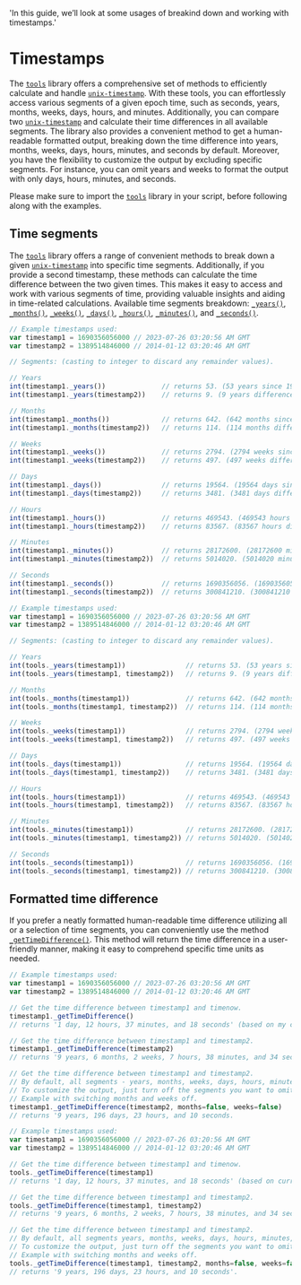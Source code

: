   'In this guide, we’ll look at some usages of breakind down and working with timestamps.'

# Timestamps

The [`tools`](https://www.tradingview.com/script/KuDBLIOE-tools) library offers a comprehensive set of methods to efficiently calculate and handle 
[`unix-timestamp`](https://www.tradingview.com/pine-script-reference/v5/#fun_timestamp). With these tools, you can effortlessly access various 
segments of a given epoch time, such as seconds, years, months, weeks, days, hours, and minutes. Additionally, you can compare two 
[`unix-timestamp`](https://www.tradingview.com/pine-script-reference/v5/#fun_timestamp) and calculate their time differences in all available segments. 
The library also provides a convenient method to get a human-readable formatted output, breaking down the time difference into years, months, weeks, 
days, hours, minutes, and seconds by default. Moreover, you have the flexibility to customize the output by excluding specific segments. For instance, 
you can omit years and weeks to format the output with only days, hours, minutes, and seconds.

<Note>Please make sure to import the [`tools`](https://www.tradingview.com/script/KuDBLIOE-tools) library in your script, before following along with the examples.</Note>

## Time segments

The [`tools`](https://www.tradingview.com/script/KuDBLIOE-tools) library offers a range of convenient methods to break down a given 
[`unix-timestamp`](https://www.tradingview.com/pine-script-reference/v5/#fun_timestamp) into specific time segments. Additionally, if you provide a second timestamp, 
these methods can calculate the time difference between the two given times. This makes it easy to access and work with various segments of time, providing valuable 
insights and aiding in time-related calculations. Available time segments breakdown: [`_years()`](/_timestamp#years), [`_months()`](/_timestamp#months), 
[`_weeks()`](/_timestamp#weeks), [`_days()`](/_timestamp#days), [`_hours()`](/_timestamp#hours), [`_minutes()`](/_timestamp#minutes), and [`_seconds()`](/_timestamp#seconds).

<CodeGroup>

```js {{ title: 'Method' }}
// Example timestamps used:
var timestamp1 = 1690356056000 // 2023-07-26 03:20:56 AM GMT
var timestamp2 = 1389514846000 // 2014-01-12 03:20:46 AM GMT

// Segments: (casting to integer to discard any remainder values).

// Years
int(timestamp1._years())              // returns 53. (53 years since 1970).
int(timestamp1._years(timestamp2))    // returns 9. (9 years difference).

// Months
int(timestamp1._months())             // returns 642. (642 months since 1970).
int(timestamp1._months(timestamp2))   // returns 114. (114 months difference).

// Weeks
int(timestamp1._weeks())              // returns 2794. (2794 weeks since 1970).
int(timestamp1._weeks(timestamp2))    // returns 497. (497 weeks difference).

// Days
int(timestamp1._days())               // returns 19564. (19564 days since 1970).
int(timestamp1._days(timestamp2))     // returns 3481. (3481 days difference).

// Hours
int(timestamp1._hours())              // returns 469543. (469543 hours since 1970).
int(timestamp1._hours(timestamp2))    // returns 83567. (83567 hours difference).

// Minutes
int(timestamp1._minutes())            // returns 28172600. (28172600 minutes since 1970).
int(timestamp1._minutes(timestamp2))  // returns 5014020. (5014020 minutes difference).

// Seconds
int(timestamp1._seconds())            // returns 1690356056. (1690356056 seconds since 1970).
int(timestamp1._seconds(timestamp2))  // returns 300841210. (300841210 seconds difference).
```

```js {{ title: 'Function' }}
// Example timestamps used:
var timestamp1 = 1690356056000 // 2023-07-26 03:20:56 AM GMT
var timestamp2 = 1389514846000 // 2014-01-12 03:20:46 AM GMT

// Segments: (casting to integer to discard any remainder values).

// Years
int(tools._years(timestamp1))               // returns 53. (53 years since 1970).
int(tools._years(timestamp1, timestamp2))   // returns 9. (9 years difference).

// Months
int(tools._months(timestamp1))              // returns 642. (642 months since 1970).
int(tools._months(timestamp1, timestamp2))  // returns 114. (114 months difference).

// Weeks
int(tools._weeks(timestamp1))               // returns 2794. (2794 weeks since 1970).
int(tools._weeks(timestamp1, timestamp2))   // returns 497. (497 weeks difference).

// Days
int(tools._days(timestamp1))                // returns 19564. (19564 days since 1970).
int(tools._days(timestamp1, timestamp2))    // returns 3481. (3481 days difference).

// Hours
int(tools._hours(timestamp1))               // returns 469543. (469543 hours since 1970).
int(tools._hours(timestamp1, timestamp2))   // returns 83567. (83567 hours difference).

// Minutes
int(tools._minutes(timestamp1))             // returns 28172600. (28172600 minutes since 1970).
int(tools._minutes(timestamp1, timestamp2)) // returns 5014020. (5014020 minutes difference).

// Seconds
int(tools._seconds(timestamp1))             // returns 1690356056. (1690356056 seconds since 1970).
int(tools._seconds(timestamp1, timestamp2)) // returns 300841210. (300841210 seconds difference).
```

</CodeGroup>

## Formatted time difference

If you prefer a neatly formatted human-readable time difference utilizing all or a selection of time 
segments, you can conveniently use the method [`_getTimeDifference()`](/_timestamp#get-time-difference). 
This method will return the time difference in a user-friendly manner, making it easy to comprehend 
specific time units as needed.

<CodeGroup>

```js {{ title: 'Method' }}
// Example timestamps used:
var timestamp1 = 1690356056000 // 2023-07-26 03:20:56 AM GMT
var timestamp2 = 1389514846000 // 2014-01-12 03:20:46 AM GMT

// Get the time difference between timestamp1 and timenow.
timestamp1._getTimeDifference()             
// returns '1 day, 12 hours, 37 minutes, and 18 seconds' (based on my current time of writing this).

// Get the time difference between timestamp1 and timestamp2.
timestamp1._getTimeDifference(timestamp2)   
// returns '9 years, 6 months, 2 weeks, 7 hours, 38 minutes, and 34 seconds.

// Get the time difference between timestamp1 and timestamp2. 
// By default, all segments - years, months, weeks, days, hours, minutes, and seconds - are included. 
// To customize the output, just turn off the segments you want to omit.
// Example with switching months and weeks off.
timestamp1._getTimeDifference(timestamp2, months=false, weeks=false)  
// returns '9 years, 196 days, 23 hours, and 10 seconds.
```

```js {{ title: 'Function' }}
// Example timestamps used:
var timestamp1 = 1690356056000 // 2023-07-26 03:20:56 AM GMT
var timestamp2 = 1389514846000 // 2014-01-12 03:20:46 AM GMT

// Get the time difference between timestamp1 and timenow.
tools._getTimeDifference(timestamp1)             
// returns '1 day, 12 hours, 37 minutes, and 18 seconds' (based on current time of writing this).

// Get the time difference between timestamp1 and timestamp2.
tools._getTimeDifference(timestamp1, timestamp2)   
// returns '9 years, 6 months, 2 weeks, 7 hours, 38 minutes, and 34 seconds.

// Get the time difference between timestamp1 and timestamp2. 
// By default, all segments years, months, weeks, days, hours, minutes, and seconds are included. 
// To customize the output, just turn off the segments you want to omit.
// Example with switching months and weeks off.
tools._getTimeDifference(timestamp1, timestamp2, months=false, weeks=false)  
// returns '9 years, 196 days, 23 hours, and 10 seconds'.
```

</CodeGroup>